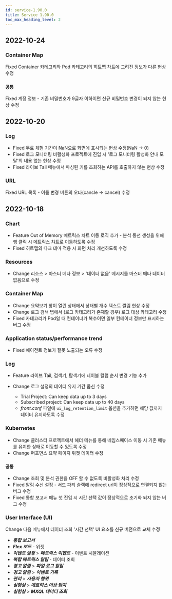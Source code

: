 ```yaml
---
id: service-1.90.0
title: Service 1.90.0
toc_max_heading_level: 2
---
```



## 2022-10-24

### Container Map

<Status>Fixed</Status> Container 카테고리와 Pod 카테고리의 히트맵 차트에 그려진 정보가 다른 현상 수정

### `공통`

<Status>Fixed</Status> <UI>계정 정보</UI> - 기존 비밀번호가 9글자 이하이면 신규 비밀번호 변경이 되지 않는 현상 수정

## 2022-10-20

### Log

-   <Status>Fixed</Status> 무료 체험 기간이 NaN으로 화면에 표시되는 현상 수정(NaN → 0)
-   <Status>Fixed</Status> 로그 모니터링 비활성화 프로젝트에 진입 시 '로그 모니터링 활성화 안내 모달'의 내용 없는 현상 수정
-   <Status>Fixed</Status> <UI>라이브 Tail</UI> 메뉴에서 파싱된 키를 조회하는 API를 호출하지 않는 현상 수정

### URL

<Status>Fixed</Status> URL 목록 - 이름 변경 버튼의 오타(cancle → cancel) 수정

## 2022-10-18

### Chart

-   <Status>Feature</Status> Out of Memory 메트릭스 차트 이동 로직 추가 - 분석 동선 생성을 위해 행 클릭 시 메트릭스 챠트로 이동하도록 수정
-   <Status>Fixed</Status> 히트맵의 다크 테마 적용 시 화면 처리 개선하도록 수정

### Resources

-   <Status>Change</Status> <UI>리소스</UI> > <UI>마스터 메타 정보</UI> > '데이터 없음' 메시지를 <UI>마스터 메타 데이터 없음</UI>으로 수정

### Container Map

-   <Status>Change</Status> 요약보기 창이 열린 상태에서 상태별 개수 텍스트 짤림 현상 수정
-   <Status>Change</Status> 로그 검색 탭에서 (로그 카테고리가 존재할 경우) 로그 대상 카테고리 수정
-   <Status>Fixed</Status> 카테고리가 Pod일 때 컨테이너가 복수이면 일부 컨테이너 정보만 표시하는 버그 수정

### Application status/performance trend

-   <Status>Fixed</Status> 에이전트 정보가 잘못 노출되는 오류 수정

### Log

-   <Status>Feature</Status> <UI>라이브 Tail</UI>, <UI>검색기</UI>, <UI>탐색기</UI>에 테이블 컬럼 순서 변경 기능 추가
-   <Status>Change</Status> 로그 설정의 데이터 유지 기간 옵션 수정

    -   Trial Project: Can keep data up to 3 days
    -   Subscribed project: Can keep data up to 40 days
    -   _front.conf_ 파일에 `ui_log_retention_limit` 옵션을 추가하면 해당 값까지 데이터 유지하도록 수정

### Kubernetes

-   <Status>Change</Status> 클러스터 프로젝트에서 헤더 메뉴를 통해 네임스페이스 이동 시 기존 메뉴를 유지한 상태로 이동할 수 있도록 수정
-   <Status>Change</Status> 퍼포먼스 요약 페이지 위젯 데이터 수정

### `공통`

-   <Status>Change</Status> 조회 및 분석 권한을 OFF 할 수 없도록 비활성화 처리 수정
-   <Status>Fixed</Status> 알림 수신 설정 - 서드 파티 슬랙에 redirect url이 정상적으로 연결되지 않는 버그 수정
-   <Status>Fixed</Status> <UI>통합 보고서</UI> 메뉴 첫 진입 시 시간 선택 값이 정상적으로 초기화 되지 않는 버그 수정

### User Interface (UI)

<Status>Change</Status> 다음 메뉴에서 데이터 조회 '<UI>시간 선택</UI>' UI 요소를 신규 버전으로 교체 수정

-   **_통합 보고서_**
-   **_Flex 보드_** - 위젯
-   **_이벤트 설정_** > **_메트릭스 이벤트_** - 이벤트 시뮬레이션
-   **_복합 메트릭스 알림_** - 데이터 조회
-   **_경고 알림_** > **_파일 로그 알림_**
-   **_경고 알림_** > **_이벤트 기록_**
-   **_관리_** > **_사용자 행위_**
-   **_실험실_** > **_메트릭스 이상 탐지_**
-   **_실험실_** > **_MXQL 데이터 조회_**
